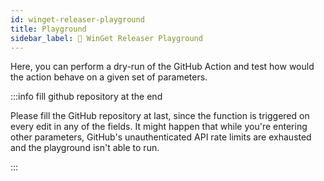 ```yaml
---
id: winget-releaser-playground
title: Playground
sidebar_label: 🧪 WinGet Releaser Playground
---
```


Here, you can perform a dry-run of the GitHub Action and test how would the action behave on a given set of parameters.


<WingetReleaserPlayground />

:::info fill github repository at the end

Please fill the GitHub repository at last, since the function is triggered on every edit in any of the fields. It might happen that while you're entering other parameters, GitHub's unauthenticated API rate limits are exhausted and the playground isn't able to run.

:::

